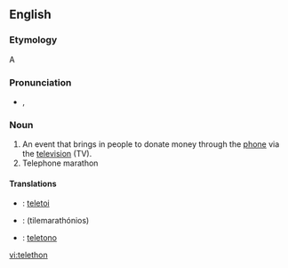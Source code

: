 ==English==

===Etymology===
A {{blend|telephone|marathon|nocap=1}}

===Pronunciation===
* {{a|UK}} {{IPA|/ˈtɛl.əˌθɒn/}}, {{SAMPA|/"tEl.@%TQn/}}

===Noun===
{{en-noun}}

# An event that brings in people to donate money through the [[phone]] via the [[television]] (TV).
# Telephone marathon

====Translations====
{{trans-top|television event}}
{{trans-mid}}
{{trans-bottom}}

{{trans-top|telephone marathon}}
{{trans-mid}}
{{trans-bottom}}
{{checktrans-top}}
* {{ttbc|Basque}}: [[teletoi]]
* {{ttbc|Greek}}: {{t|el|τηλεμαραθώνιος|m|sc=Grek}} (tilemarathónios)
{{trans-mid}}
* {{ttbc|Italian}}: [[teletono]]
{{trans-bottom}}

[[vi:telethon]]